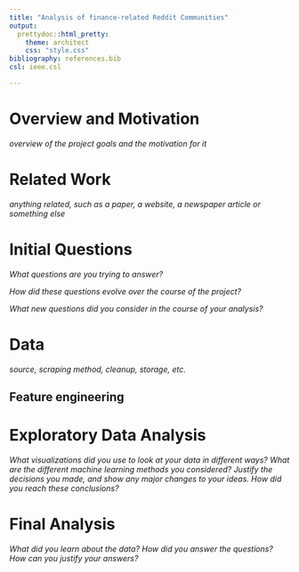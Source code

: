 ```yaml
---
title: "Analysis of finance-related Reddit Communities"
output: 
  prettydoc::html_pretty:
    theme: architect 
    css: "style.css"
bibliography: references.bib
csl: ieee.csl

---
```


# Overview and Motivation
*overview of the project goals and the motivation for it*

# Related Work 
*anything related, such as a paper, a website, a newspaper article or something else*

# Initial Questions

*What questions are you trying to answer?*

*How did these questions evolve over the course of the project?*

*What new questions did you consider in the course of your analysis?*

# Data

*source, scraping method, cleanup, storage, etc.*

## Feature engineering

# Exploratory Data Analysis

*What visualizations did you use to look at your data in different ways?*
*What are the different machine learning methods you considered?*
*Justify the decisions you made, and show any major changes to your ideas.*
*How did you reach these conclusions?*

# Final Analysis

*What did you learn about the data?*
*How did you answer the questions?*
*How can you justify your answers?*
